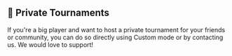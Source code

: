 ## 👻 Private Tournaments

If you're a big player and want to host a private tournament for your friends or community, you can do so directly using Custom mode or by contacting us. We would love to support!
